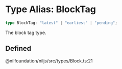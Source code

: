 # Type Alias: BlockTag

```ts
type BlockTag: "latest" | "earliest" | "pending";
```

The block tag type.

## Defined  
@nilfoundation/niljs/src/types/Block.ts:21
